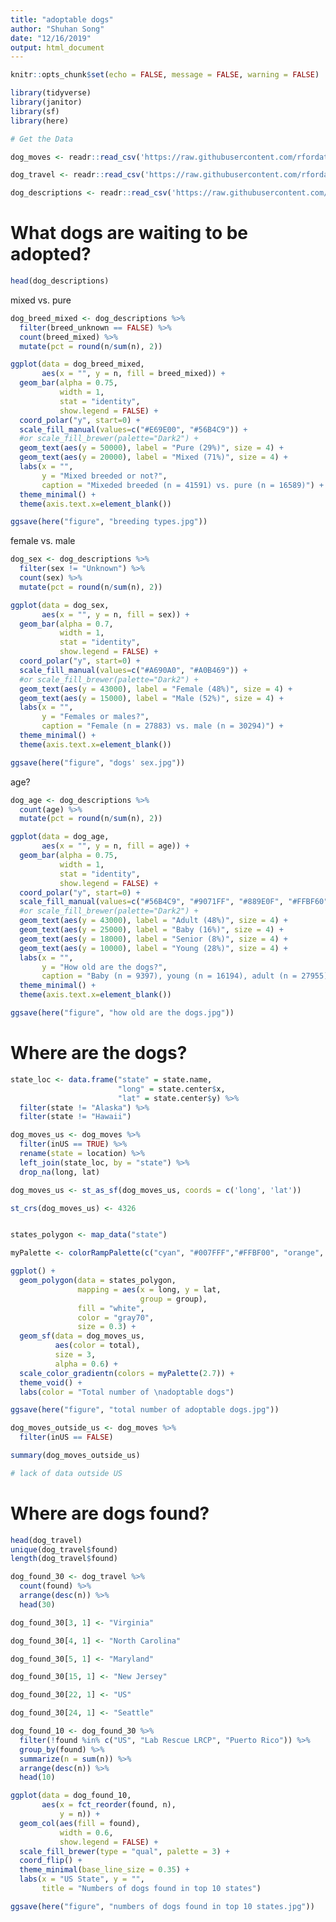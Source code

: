 ```yaml
---
title: "adoptable dogs"
author: "Shuhan Song"
date: "12/16/2019"
output: html_document
---
```


```r
knitr::opts_chunk$set(echo = FALSE, message = FALSE, warning = FALSE)
```

```r
library(tidyverse)
library(janitor)
library(sf)
library(here)
```


```r
# Get the Data

dog_moves <- readr::read_csv('https://raw.githubusercontent.com/rfordatascience/tidytuesday/master/data/2019/2019-12-17/dog_moves.csv')

dog_travel <- readr::read_csv('https://raw.githubusercontent.com/rfordatascience/tidytuesday/master/data/2019/2019-12-17/dog_travel.csv') 

dog_descriptions <- readr::read_csv('https://raw.githubusercontent.com/rfordatascience/tidytuesday/master/data/2019/2019-12-17/dog_descriptions.csv')

```

# What dogs are waiting to be adopted?

```r
head(dog_descriptions)
```
mixed vs. pure
```r
dog_breed_mixed <- dog_descriptions %>% 
  filter(breed_unknown == FALSE) %>% 
  count(breed_mixed) %>% 
  mutate(pct = round(n/sum(n), 2))

ggplot(data = dog_breed_mixed,
       aes(x = "", y = n, fill = breed_mixed)) +
  geom_bar(alpha = 0.75, 
           width = 1, 
           stat = "identity", 
           show.legend = FALSE) +
  coord_polar("y", start=0) +
  scale_fill_manual(values=c("#E69E00", "#56B4C9")) +
  #or scale_fill_brewer(palette="Dark2") +
  geom_text(aes(y = 50000), label = "Pure (29%)", size = 4) +
  geom_text(aes(y = 20000), label = "Mixed (71%)", size = 4) +
  labs(x = "",
       y = "Mixed breeded or not?",
       caption = "Mixeded breeded (n = 41591) vs. pure (n = 16589)") +
  theme_minimal() +
  theme(axis.text.x=element_blank())
```

```r
ggsave(here("figure", "breeding types.jpg"))
```

female vs. male

```r
dog_sex <- dog_descriptions %>% 
  filter(sex != "Unknown") %>% 
  count(sex) %>% 
  mutate(pct = round(n/sum(n), 2))
```

```r
ggplot(data = dog_sex,
       aes(x = "", y = n, fill = sex)) +
  geom_bar(alpha = 0.7, 
           width = 1, 
           stat = "identity", 
           show.legend = FALSE) +
  coord_polar("y", start=0) +
  scale_fill_manual(values=c("#A690A0", "#A0B469")) +
  #or scale_fill_brewer(palette="Dark2") +
  geom_text(aes(y = 43000), label = "Female (48%)", size = 4) +
  geom_text(aes(y = 15000), label = "Male (52%)", size = 4) +
  labs(x = "",
       y = "Females or males?",
       caption = "Female (n = 27883) vs. male (n = 30294)") +
  theme_minimal() +
  theme(axis.text.x=element_blank())

```

```r
ggsave(here("figure", "dogs' sex.jpg"))
```

age?

```r
dog_age <- dog_descriptions %>%  
  count(age) %>% 
  mutate(pct = round(n/sum(n), 2))
```

```r
ggplot(data = dog_age,
       aes(x = "", y = n, fill = age)) +
  geom_bar(alpha = 0.75, 
           width = 1, 
           stat = "identity", 
           show.legend = FALSE) +
  coord_polar("y", start=0) +
  scale_fill_manual(values=c("#56B4C9", "#9071FF", "#889E0F", "#FFBF60")) +
  #or scale_fill_brewer(palette="Dark2") +
  geom_text(aes(y = 43000), label = "Adult (48%)", size = 4) +
  geom_text(aes(y = 25000), label = "Baby (16%)", size = 4) +
  geom_text(aes(y = 18000), label = "Senior (8%)", size = 4) +
  geom_text(aes(y = 10000), label = "Young (28%)", size = 4) +
  labs(x = "",
       y = "How old are the dogs?",
       caption = "Baby (n = 9397), young (n = 16194), adult (n = 27955), senior (n = 4634)") +
  theme_minimal() +
  theme(axis.text.x=element_blank())
```

```r
ggsave(here("figure", "how old are the dogs.jpg"))
```

# Where are the dogs?

```r
state_loc <- data.frame("state" = state.name,
                        "long" = state.center$x,
                        "lat" = state.center$y) %>% 
  filter(state != "Alaska") %>% 
  filter(state != "Hawaii")

dog_moves_us <- dog_moves %>% 
  filter(inUS == TRUE) %>% 
  rename(state = location) %>% 
  left_join(state_loc, by = "state") %>% 
  drop_na(long, lat)

dog_moves_us <- st_as_sf(dog_moves_us, coords = c('long', 'lat'))

st_crs(dog_moves_us) <- 4326


states_polygon <- map_data("state")

myPalette <- colorRampPalette(c("cyan", "#007FFF","#FFBF00", "orange", "red"))

ggplot() +
  geom_polygon(data = states_polygon,
               mapping = aes(x = long, y = lat,
                             group = group),
               fill = "white",
               color = "gray70",
               size = 0.3) +
  geom_sf(data = dog_moves_us,
          aes(color = total),
          size = 3,
          alpha = 0.6) +
  scale_color_gradientn(colors = myPalette(2.7)) +
  theme_void() +
  labs(color = "Total number of \nadoptable dogs")
```

```r
ggsave(here("figure", "total number of adoptable dogs.jpg"))
```

```r
dog_moves_outside_us <- dog_moves %>% 
  filter(inUS == FALSE)

summary(dog_moves_outside_us)

# lack of data outside US
```

# Where are dogs found?

```r
head(dog_travel)
unique(dog_travel$found)
length(dog_travel$found)
```

```r
dog_found_30 <- dog_travel %>% 
  count(found) %>% 
  arrange(desc(n)) %>% 
  head(30)

dog_found_30[3, 1] <- "Virginia"

dog_found_30[4, 1] <- "North Carolina"

dog_found_30[5, 1] <- "Maryland"

dog_found_30[15, 1] <- "New Jersey"

dog_found_30[22, 1] <- "US"

dog_found_30[24, 1] <- "Seattle"

dog_found_10 <- dog_found_30 %>% 
  filter(!found %in% c("US", "Lab Rescue LRCP", "Puerto Rico")) %>% 
  group_by(found) %>% 
  summarize(n = sum(n)) %>% 
  arrange(desc(n)) %>% 
  head(10)
```

```r
ggplot(data = dog_found_10, 
       aes(x = fct_reorder(found, n), 
           y = n)) +
  geom_col(aes(fill = found),
           width = 0.6,
           show.legend = FALSE) +
  scale_fill_brewer(type = "qual", palette = 3) +
  coord_flip() +
  theme_minimal(base_line_size = 0.35) +
  labs(x = "US State", y = "",
       title = "Numbers of dogs found in top 10 states")
```

```r
ggsave(here("figure", "numbers of dogs found in top 10 states.jpg"))
```


